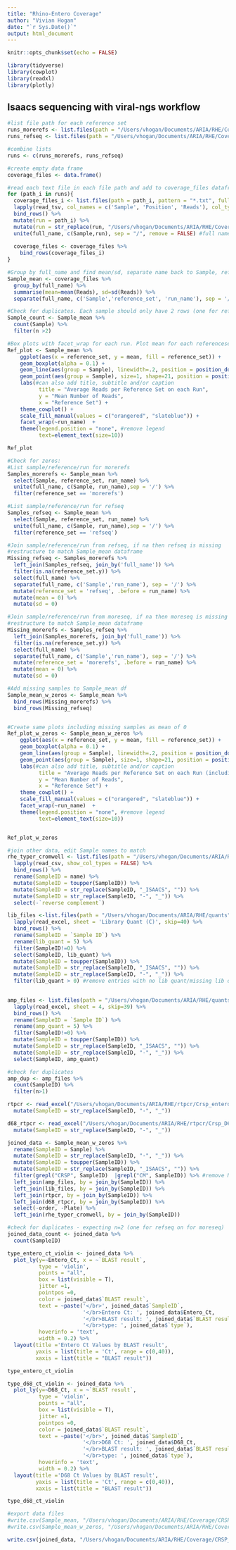 ---
title: "Rhino-Entero Coverage"
author: "Vivian Hogan"
date: "`r Sys.Date()`"
output: html_document
---

```{r setup, include=FALSE}
knitr::opts_chunk$set(echo = FALSE)

library(tidyverse)
library(cowplot)
library(readxl)
library(plotly)

```

## Isaacs sequencing with viral-ngs workflow

```{r}
#list file path for each reference set
runs_morerefs <- list.files(path = "/Users/vhogan/Documents/ARIA/RHE/Coverage/data/morerefs", full.names=TRUE)
runs_refseq <- list.files(path = "/Users/vhogan/Documents/ARIA/RHE/Coverage/data/refseq", full.names=TRUE)

#combine lists
runs <- c(runs_morerefs, runs_refseq)

#create empty data frame
coverage_files <- data.frame()

#read each text file in each file path and add to coverage_files dataframe. If it throws an error, check for empty text files
for (path_i in runs){
  coverage_files_i <- list.files(path = path_i, pattern = "*.txt", full.names=TRUE) %>%
  lapply(read_tsv, col_names = c('Sample', 'Position', 'Reads'), col_types = "cdd", show_col_types = FALSE) %>%
  bind_rows() %>%
  mutate(run = path_i) %>%
  mutate(run = str_replace(run, "/Users/vhogan/Documents/ARIA/RHE/Coverage/data/", "")) %>% #remove extra part of file path
  unite(full_name, c(Sample,run), sep = "/", remove = FALSE) #full name to distinguish between duplicates across runs
  
  coverage_files <- coverage_files %>%
    bind_rows(coverage_files_i)
}

#Group by full_name and find mean/sd, separate name back to Sample, reference set, and run name
Sample_mean <- coverage_files %>%
  group_by(full_name) %>%
  summarise(mean=mean(Reads), sd=sd(Reads)) %>%
  separate(full_name, c('Sample','reference_set', 'run_name'), sep = '/') 

#Check for duplicates. Each sample should only have 2 rows (one for ref seq, one for more refs)
Sample_count <- Sample_mean %>%
  count(Sample) %>%
  filter(n >2)

```
```{r, warning = FALSE}

#Box plots with facet_wrap for each run. Plot mean for each referenceset
Ref_plot <- Sample_mean %>%
    ggplot(aes(x = reference_set, y = mean, fill = reference_set)) + 
    geom_boxplot(alpha = 0.1) +
    geom_line(aes(group = Sample), linewidth=.2, position = position_dodge(0.5), color = "gray") + #line between same SampleID
    geom_point(aes(group = Sample), size=1, shape=21, position = position_dodge(0.5)) + #point for each sample
    labs(#can also add title, subtitle and/or caption
          title = "Average Reads per Reference Set on each Run",
          y = "Mean Number of Reads",
          x = "Reference Set") +
    theme_cowplot() +
    scale_fill_manual(values = c("orangered", "slateblue")) +
    facet_wrap(~run_name)  +
    theme(legend.position = "none", #remove legend
          text=element_text(size=10))  

Ref_plot
```
```{r}
#Check for zeros:
#List sample/reference/run for morerefs
Samples_morerefs <- Sample_mean %>%
  select(Sample, reference_set, run_name) %>%
  unite(full_name, c(Sample, run_name),sep = '/') %>%
  filter(reference_set == 'morerefs')

#List sample/reference/run for refseq
Samples_refseq <- Sample_mean %>%
  select(Sample, reference_set, run_name) %>%
  unite(full_name, c(Sample, run_name),sep = '/') %>%
  filter(reference_set == 'refseq')

#Join sample/reference/run from refseq, if na then refseq is missing
#restructure to match Sample_mean dataframe
Missing_refseq <- Samples_morerefs %>%
  left_join(Samples_refseq, join_by('full_name')) %>%
  filter(is.na(reference_set.y)) %>%
  select(full_name) %>%
  separate(full_name, c('Sample','run_name'), sep = '/') %>%
  mutate(reference_set = 'refseq', .before = run_name) %>%
  mutate(mean = 0) %>%
  mutate(sd = 0)

#Join sample/reference/run from moreseq, if na then moreseq is missing
#restructure to match Sample_mean dataframe
Missing_morerefs <- Samples_refseq %>%
  left_join(Samples_morerefs, join_by('full_name')) %>%
  filter(is.na(reference_set.y)) %>%
  select(full_name) %>%
  separate(full_name, c('Sample','run_name'), sep = '/') %>%
  mutate(reference_set = 'morerefs', .before = run_name) %>%
  mutate(mean = 0) %>%
  mutate(sd = 0)

#Add missing samples to Sample_mean df
Sample_mean_w_zeros <- Sample_mean %>%
  bind_rows(Missing_morerefs) %>%
  bind_rows(Missing_refseq) 


#Create same plots including missing samples as mean of 0
Ref_plot_w_zeros <- Sample_mean_w_zeros %>%
    ggplot(aes(x = reference_set, y = mean, fill = reference_set)) + 
    geom_boxplot(alpha = 0.1) +
    geom_line(aes(group = Sample), linewidth=.2, position = position_dodge(0.5), color = "gray") + #line between same SampleID
    geom_point(aes(group = Sample), size=1, shape=21, position = position_dodge(0.5)) + #point for each sample
    labs(#can also add title, subtitle and/or caption
          title = "Average Reads per Reference Set on each Run (including zeros for missing samples)",
          y = "Mean Number of Reads",
          x = "Reference Set") +
    theme_cowplot() +
    scale_fill_manual(values = c("orangered", "slateblue")) +
    facet_wrap(~run_name)  +
    theme(legend.position = "none", #remove legend
          text=element_text(size=10))  


Ref_plot_w_zeros
```
```{r, warning = FALSE}
#join other data, edit Sample names to match
rhe_typer_cromwell <- list.files(path = "/Users/vhogan/Documents/ARIA/RHE/rhe_typer/", pattern = "*.csv", full.names=TRUE) %>%
  lapply(read_csv, show_col_types = FALSE) %>%
  bind_rows() %>%
  rename(SampleID = name) %>%
  mutate(SampleID = toupper(SampleID)) %>%
  mutate(SampleID = str_replace(SampleID, "_ISAACS", "")) %>%
  mutate(SampleID = str_replace(SampleID, "-", "_")) %>%
  select(-`reverse complement`) 

lib_files <-list.files(path = "/Users/vhogan/Documents/ARIA/RHE/quants", pattern = "*.xlsx", full.names = T) %>%
  lapply(read_excel, sheet = 'Library Quant (C)', skip=40) %>%
  bind_rows() %>%
  rename(SampleID = `Sample ID`) %>%
  rename(lib_quant = 5) %>%
  filter(SampleID!=0) %>%
  select(SampleID, lib_quant) %>%
  mutate(SampleID = toupper(SampleID)) %>%
  mutate(SampleID = str_replace(SampleID, "_ISAACS", "")) %>%
  mutate(SampleID = str_replace(SampleID, "-", "_")) %>%
  filter(lib_quant > 0) #remove entries with no lib quant/missing lib quant data
  

amp_files <- list.files(path = "/Users/vhogan/Documents/ARIA/RHE/quants", pattern = "*.xlsx", full.names = T) %>%
  lapply(read_excel, sheet = 4, skip=39) %>%
  bind_rows() %>%
  rename(SampleID = `Sample ID`) %>%
  rename(amp_quant = 5) %>%
  filter(SampleID!=0) %>%
  mutate(SampleID = toupper(SampleID)) %>%
  mutate(SampleID = str_replace(SampleID, "_ISAACS", "")) %>%
  mutate(SampleID = str_replace(SampleID, "-", "_")) %>%
  select(SampleID, amp_quant)

#check for duplicates
amp_dup <- amp_files %>%
  count(SampleID) %>%
  filter(n>1)

rtpcr <- read_excel("/Users/vhogan/Documents/ARIA/RHE/rtpcr/Crsp_entero_pcr_all.xlsx") %>%
  mutate(SampleID = str_replace(SampleID, "-", "_"))

d68_rtpcr <- read_excel("/Users/vhogan/Documents/ARIA/RHE/rtpcr/Crsp_D68_pcr_all.xlsx", sheet = 'data') %>%
  mutate(SampleID = str_replace(SampleID, "-", "_"))

joined_data <- Sample_mean_w_zeros %>%
  rename(SampleID = Sample) %>%
  mutate(SampleID = str_replace(SampleID, "-", "_")) %>%
  mutate(SampleID = toupper(SampleID)) %>%
  mutate(SampleID = str_replace(SampleID, "_ISAACS", "")) %>%
  filter(grepl("CRSP", SampleID)  |grepl("CM", SampleID)) %>% #remove NTCs and controls
  left_join(amp_files, by = join_by(SampleID)) %>%
  left_join(lib_files, by = join_by(SampleID)) %>%
  left_join(rtpcr, by = join_by(SampleID)) %>%
  left_join(d68_rtpcr, by = join_by(SampleID)) %>%
  select(-order, -Plate) %>%
  left_join(rhe_typer_cromwell, by = join_by(SampleID))

#check for duplicates - expecting n=2 (one for refseq on for moreseq)
joined_data_count <- joined_data %>%
  count(SampleID)

```

```{r, warning = FALSE}
type_entero_ct_violin <- joined_data %>%
  plot_ly(y=~Entero_Ct, x = ~`BLAST result`,
          type = 'violin', 
          points = "all", 
          box = list(visible = T), 
          jitter =1,
          pointpos =0, 
          color = joined_data$`BLAST result`,
          text = ~paste('</br>', joined_data$`SampleID`, 
                        '</br>Entero Ct: ', joined_data$Entero_Ct,
                        '</br>BLAST result: ', joined_data$`BLAST result`,
                        '</br>type: ', joined_data$`type`),
          hoverinfo = 'text',
          width = 0.2) %>%
  layout(title ='Entero Ct Values by BLAST result',
         yaxis = list(title = 'Ct', range = c(0,40)),
         xaxis = list(title = "BLAST result"))

type_entero_ct_violin
```
```{r, warning = FALSE}
type_d68_ct_violin <- joined_data %>%
  plot_ly(y=~D68_Ct, x = ~`BLAST result`,
          type = 'violin', 
          points = "all", 
          box = list(visible = T), 
          jitter =1,
          pointpos =0, 
          color = joined_data$`BLAST result`,
          text = ~paste('</br>', joined_data$`SampleID`, 
                        '</br>D68 Ct: ', joined_data$D68_Ct,
                        '</br>BLAST result: ', joined_data$`BLAST result`,
                        '</br>type: ', joined_data$`type`),
          hoverinfo = 'text',
          width = 0.2) %>%
  layout(title ='D68 Ct Values by BLAST result',
         yaxis = list(title = 'Ct', range = c(0,40)),
         xaxis = list(title = "BLAST result"))

type_d68_ct_violin
```
```{r}
#export data files
#write.csv(Sample_mean, "/Users/vhogan/Documents/ARIA/RHE/Coverage/CRSP_coverage.csv", row.names = FALSE, na = "")
#write.csv(Sample_mean_w_zeros, "/Users/vhogan/Documents/ARIA/RHE/Coverage/CRSP_coverage_w_zeros.csv", row.names = FALSE, na = "")

write.csv(joined_data, "/Users/vhogan/Documents/ARIA/RHE/Coverage/CRSP_combined_data.csv", row.names = FALSE, na = "")
```


